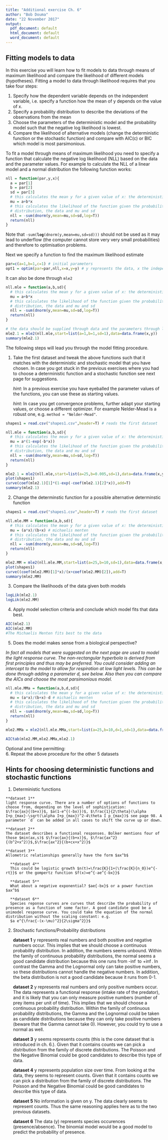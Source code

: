 ```yaml
---
title: "Additional exercise Ch. 6"
author: "Bob Douma"
date: "22 November 2017"
output:
  pdf_document: default
  html_document: default
  word_document: default
---
```


## Fitting models to data

In this exercise you will learn how to fit models to data through means of maximum likelihood and compare the likelihood of different models (hypotheses). Fitting a model to data through likelihood requires that you take four steps: 

1. Specify how the dependent variable depends on the independent variable, i.e. specify a function how the mean of y depends on the value of x.
2. Specify a probability distribution to describe the deviations of the observations from the mean
3. Choose the parameters of the deterministic model and the probability model such that the negative log likelihood is lowest.
4. Compare the likelihood of alternative models (change the deterministic function or the stochastic function) and compare with AIC(c) or BIC which model is most parsimonious. 


To fit a model through means of maximum likelihood you need to specify a function that calculate the negative log likelihood (NLL) based on the data and the parameter values. For example to calculate the NLL of a linear model and a normal distribution the following function works: 


```r
nll = function(par,y,x){
  a = par[1]
  b = par[2]
  sd = par[3]
  # this calculates the mean y for a given value of x: the deterministic function
  mu = a+b*x 
  # this calculates the likelihood of the function given the probability 
  # distribution, the data and mu and sd
  nll = -sum(dnorm(y,mean=mu,sd=sd,log=T))
  return(nll)
}

```
Note that `-sum(`**`log`**`(dnorm(y,mean=mu,sd=sd)))` should not be used as it may lead to underflow (the computer cannot store very very small probabilities) and therefore to optimisation problems. 

Next we specify a function to find the maximum likelihood estimate

```r
par=c(a=1,b=1,c=1) # initial parameters
opt1 = optim(par=par,nll,x=x,y=y) # y represents the data, x the independent variable
```

It can also be done through `mle2`
```r
nll.mle = function(a,b,sd){
  # this calculates the mean y for a given value of x: the deterministic function
  mu = a+b*x 
  # this calculates the likelihood of the function given the probability 
  # distribution, the data and mu and sd
  nll = -sum(dnorm(y,mean=mu,sd=sd,log=T)) 
  return(nll)
}

```

```r
# the data should be supplied through data and the parameters through list().
mle2.1 = mle2(nll.mle,start=list(a=1,b=1,sd=1),data=data.frame(x,y)) 
summary(mle2.1)
```


The following steps will lead you through the model fitting procedure. 

1. Take the first dataset and tweak the above functions such that it matches with the deterministic and stochastic model that you have chosen. In case you got stuck in the previous exercises where you had to choose a deterministic function and a stochastic function see next page for suggestions. 

      _hint_: In a previous exercise you have eyeballed the parameter values of the functions, you can use these as starting values.
  
      _hint_: In case you get convergence problems, further adapt your starting values, or choose a different optimizer. For example Nelder-Mead is a robust one, e.g. `method = "Nelder-Mead"`.
      
```r
shapes1 = read.csv("shapes1.csv",header=T) # reads the first dataset

nll.mle = function(a,b,sd){
  # this calculates the mean y for a given value of x: the deterministic function
  mu = a*(1-exp(-b*x)) 
  # this calculates the likelihood of the function given the probability 
  # distribution, the data and mu and sd
  nll = -sum(dnorm(y,mean=mu,sd=sd,log=T)) 
  return(nll)
} 

mle2.1 = mle2(nll.mle,start=list(a=25,b=0.005,sd=1),data=data.frame(x,y)) 
plot(shapes1)
curve(coef(mle2.1)[1]*(1-exp(-coef(mle2.1)[2]*x)),add=T)
summary(mle2.1)
```

2. Change the determinstic function for a possible alternative determinstic function

```r

shapes1 = read.csv("shapes1.csv",header=T) # reads the first dataset

nll.mle.MM = function(a,b,sd){
  # this calculates the mean y for a given value of x: the deterministic function
  mu = (a*x)/(b+x) # michaelis menten
  # this calculates the likelihood of the function given the probability 
  # distribution, the data and mu and sd
  nll = -sum(dnorm(y,mean=mu,sd=sd,log=T)) 
  return(nll)
} 

mle2.MM = mle2(nll.mle.MM,start=list(a=25,b=10,sd=1),data=data.frame(x,y),method="Nelder-Mead") 
plot(shapes1)
curve((coef(mle2.MM)[1]*x)/(x+coef(mle2.MM)[2]),add=T)
summary(mle2.MM)
```


3. Compare the likelihoods of the data given both models

```r
logLik(mle2.1)
logLik(mle2.MM)

```

4. Apply model selection criteria and conclude which model fits that data best. 

```r
AIC(mle2.1)
AIC(mle2.MM)
#The Michaelis Menten fits best to the data
```
5. Does the model makes sense from a biological perspective?

*In fact all models that were suggested on the next page are used to model the light response curve. The non-rectangular hyperbola is derived from first principles and thus may be preferred. You could consider adding an intercept to the model to allow for respiration at low light levels. This can be done through adding a parameter $d$, see below. Also then you can compare the AICs and choose the most parsimonious model.*

```r
nll.mle.MMa = function(a,b,d,sd){
  # this calculates the mean y for a given value of x: the deterministic function
  mu = (a*x)/(b+x)-d # michaelis menten
  # this calculates the likelihood of the function given the probability 
  # distribution, the data and mu and sd
  nll = -sum(dnorm(y,mean=mu,sd=sd,log=T)) 
  return(nll)
} 

mle2.MMa = mle2(nll.mle.MMa,start=list(a=25,b=10,d=1,sd=1),data=data.frame(x,y),method="Nelder-Mead") 

AICtab(mle2.MM,mle2.MMa,mle2.1)

```

Optional and time permitting:      
6. Repeat the above procedure for the other 5 datasets

\newpage
## Hints for choosing deterministic functions and stochastic functions
  
  1. Deterministic functions

    **dataset 1**
    light response curve. There are a number of options of functions to choose from, depending on the level of sophistication:
    $\frac{ax}{(b+x)}$, $a(1-e^{(-bx)})$, $\frac{1}{2\theta}(\alpha I+p_{max}-\sqrt(\alpha I+p_{max})^2-4\theta I p_{max})$ see page 98. A parameter `d` can be added in all cases to shift the curve up or down.
      
    **dataset 2**
    The dataset describes a functional responses. Bolker mentions four of those $min(ax,s)$ $\frac{ax}{(b+x)}$, $\frac{ax^2}{(b^2+x^2)}$,$\frac{ax^2}{(b+cx+x^2)}$
      
    **dataset 3**
    Allometric relationships generally have the form $ax^b$
      
      **dataset 4**
      This could be logistic growth $n(t)=\frac{K}{1+(\frac{K}{n_0})e^{-rt}}$ or the gompertz function $f(x)=e^{-ae^{-bx}}$
      
      **dataset 5**
      What about a negative exponential? $ae{-bx}$ or a power function $ax^b$
      
      **dataset 6**
      Species reponse curves are curves that describe the probability of presence as a function of some factor. A good candidate good be a unimodel response curve. You could take the equation of the normal distribution without the scaling constant: e.g.
      $a e^{\frac{-(x-\mu)^2}{2\sigma^2}}$

  2. Stochastic functions/Probability distributions

      **dataset 1**
      y represents real numbers and both positive and negative numbers occur. This implies that we should choose a continuous         probability distribution. In addition, the numbers seems unbound. Within the family of continuous probability distributions, the normal seems a good candidate distribution because this one runs from -$\inf$ to +$\inf$. In contrast the Gamma and the Lognormal only can take positive numbers, so these distributions cannot handle the negative numbers. In addition, the beta distribution is not a good candidate because it runs from 0-1.

      **dataset 2**
      y represents real numbers and only positive numbers occur. The data represents a functional response (intake rate of the predator), and it is likely that you can only measure positive numbers (number of prey items per unit of time).  This implies that we should choose a continuous probability distribution. Within the family of continuous probability distributions, the Gamma and the Lognormal could be taken as candidate distributions because they can only take positive numbers (beware that the Gamma cannot take 0). However, you could try to use a normal as well.

      **dataset 3**
      y seems represents counts (this is the cone dataset that is introduced in ch. 6.). Given that it contains counts we can pick a distribution from the family of discrete distributions. The Poisson and the Negative Binomial could be good candidates to describe this type of data.
      
      **dataset 4**
      y represents population size over time. From looking at the data, they seems to represent counts. Given that it contains counts we can pick a distribution from the family of discrete distributions. The Poisson and the Negative Binomial could be good candidates to describe this type of data.  

      **dataset 5**
      No information is given on y. The data clearly seems to represent counts. Thus the same reasoning applies here as to the two previous datasets.
      
      **dataset 6**
      The data (y) represents species occurences (presence/absence). The binomial model would be a good model to predict the probability of presence.  